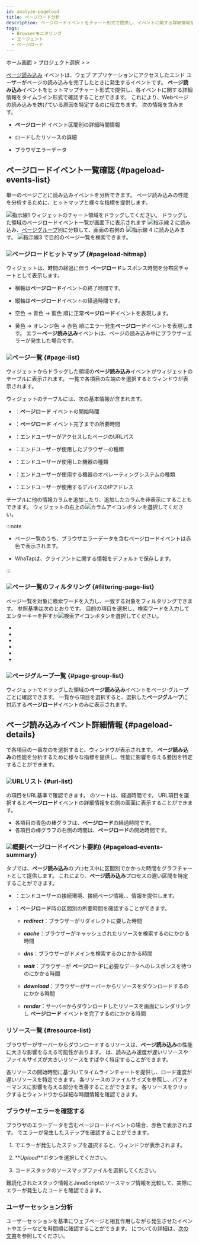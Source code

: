 ```yaml
---
id: analyze-pageload
title: ページロード分析
description: ページロードイベントをチャート形式で提供し、イベントに関する詳細情報を分析できます。
tags:
  - Browserモニタリング
  - エージェント
  - ページロード
---
```


ホーム画面 > プロジェクト選択 > <Cmdname sid="analysis" className="uitext" /> > <Cmdname sid="rumPageLoadHitmap" className="uitext" />

[ページ読み込み](before-starting#load-page) イベントは、ウェブ アプリケーションにアクセスしたエンド ユーザーがページの読み込みを完了したときに発生するイベントです。 <b>ページ読み込み</b>イベントをヒットマップチャート形式で提供し、各イベントに関する詳細情報をタイムライン形式で確認することができます。 これにより、Webページの読み込みを妨げている原因を特定するのに役立ちます。 次の情報を含みます。

- **ページロード** イベント区間別の詳細時間情報

- ロードしたリソースの詳細

- ブラウザエラーデータ

## ページロードイベント一覧確認 {#pageload-events-list}

単一のページごとに読み込みイベントを分析できます。 ページ読み込みの性能を分析するために、ヒットマップと様々な指標を提供します。

<ImgLang img='browser-analysis-pageload-hitmap.png' desc='ページ読み込みヒットマップ' />

![指示線1](/img/number-01.png) <Cmdname sid="rumPageLoadHitmap" className="uitext" />ウィジェットのチャート領域をドラッグしてください。 ドラッグした領域のページロードイベント一覧が画面下に表示されます ![指示線 2](/img/number-02.png) <Cmdname sid="page" className="uitext" /><Cmdname sid="list" className="uitext" />に読み込み、[ページグループ](before-starting#page-group)別に分類して、画面の右側の ![指示線 4](/img/number-04.png) <Cmdname sid="page_group" className="uitext" /><Cmdname sid="list" className="uitext" />に読み込みます。 ![指示線3](/img/number-03.png) <Cmdname sid="page_url" className="uitext" />で目的のページ一覧を検索できます。

### ![](/img/number-01.png)ページロードヒットマップ {#pageload-hitmap}

<Cmdname sid="rumPageLoadHitmap" className="uitext" /> ウィジェットは、時間の経過に伴う <b>ページロード</b>レスポンス時間を分布図チャートとして表示します。

- 横軸は<b>ページロード</b>イベントの終了時間です。

- 縦軸は<b>ページロード</b>イベントの経過時間です。

- <span class='lowfg'>空色</span> → <span class='normal'>青色</span> → <span class='highfg'>藍色</span> 順に正常<b>ページロード</b>イベントを表現します。

- <span class='logwr'>黄色</span> → <span class='slow'>オレンジ色</span> → <span class='vslow'>赤色</span> 順にエラー発生<b>ページロード</b>イベントを表現します。 エラー<b>ページ読み込み</b>イベントは、ページの読み込み中にブラウザーエラーが発生した場合です。

### ![](/img/number-02.png)ページ一覧 {#page-list}

<Cmdname sid="rumPageLoadHitmap" className="uitext" />ウィジェットからドラッグした領域の<b>ページ読み込み</b>イベントが<Cmdname sid="page" className="uitext" /><Cmdname sid="list" className="uitext" />ウィジェットのテーブルに表示されます。 一覧で各項目の左端の<LinkImage img="ico-detail-view.svg" className="ico" desc="詳細表示アイコン" />を選択すると<Cmdname sid="page_load" className="uitext" /><Cmdname sid="detail" className="uitext" />ウィンドウが表示されます。

<Cmdname sid="page" className="uitext" /><Cmdname sid="list" className="uitext" /> ウィジェットのテーブルには、次の基本情報が含まれます。

- <Cmdname sid="start_time" className="uitext" />：<b>ページロード</b> イベントの開始時間

- <Cmdname sid="elapsed" className="uitext" />：<b>ページロード</b> イベント完了までの所要時間

- <Cmdname sid="page_url" className="uitext" />：エンドユーザーがアクセスしたページのURLパス

- <Cmdname sid="browser" className="uitext" />：エンドユーザーが使用したブラウザーの種類

- <Cmdname sid="device" className="uitext" />：エンドユーザーが使用した機器の種類

- <Cmdname sid="os" className="uitext" />：エンドユーザーが使用する機器のオペレーティングシステムの種類

- <Cmdname sid="client_ip" className="uitext" />：エンドユーザーが使用するデバイスのIPアドレス

テーブルに他の情報カラムを追加したり、追加したカラムを非表示にすることもできます。 <Cmdname sid="page" className="uitext" /><Cmdname sid="list" className="uitext" />ウィジェットの右上の![カラムアイコン](/img/ico-column.svg)ボタンを選択してください。

:::note

- ページ一覧のうち、ブラウザエラーデータを含むページロードイベントは赤色で表示されます。

  <ImgLang img='browser-pageload-error-list.png' desc='ブラウザエラーデータ' />

- WhaTapは、クライアントに関する情報をデフォルトで保存します。

:::

### ![](/img/number-03.png)ページ一覧のフィルタリング {#filtering-page-list}

ページ一覧を対象に検索ワードを入力し、一致する対象をフィルタリングできます。 参照基準は次のとおりです。 目的の項目を選択し、検索ワードを入力してエンターキーを押すか![検索アイコン](/img/ico-search.svg)ボタンを選択してください。

- <Cmdname sid="page_url" className="uitext" />

- <Cmdname sid="browser" className="uitext" />

- <Cmdname sid="device" className="uitext" />

- <Cmdname sid="os" className="uitext" />

- <Cmdname sid="client_ip" className="uitext" />

- <Cmdname sid="user_id" className="uitext" />

### ![](/img/number-04.png)ページグループ一覧 {#page-group-list}

<ImgLang img='browser-analysis-pageload-hitmap-pagegroup.png' desc='ページグループ一覧' />

<Cmdname sid="rumPageLoadHitmap" className="uitext" />ウィジェットでドラッグした領域の<b>ページ読み込み</b>イベントを<Link to="before-starting#page-group">ページ·グループ</Link>ごとに確認できます。 一覧から項目を選択すると、選択した<b>ページグループ</b>に対応する<b>ページロード</b>イベントのみ<Cmdname sid="page" className="uitext" /><Cmdname sid="list" className="uitext" />に表示されます。

## ページ読み込みイベント詳細情報 {#pageload-details}

<Cmdname sid="page" className="uitext" /><Cmdname sid="list" className="uitext" />で各項目の一番左の<LinkImage img="ico-detail-view.svg" className="ico" desc="詳細を見るアイコン" />を選択すると、<Cmdname sid="page_load" className="uitext" /><Cmdname sid="detail" className="uitext" />ウィンドウが表示されます。 <b>ページ読み込み</b>の性能を分析するために様々な指標を提供し、性能に影響を与える要因を特定することができます。

<ImgLang img='rum-pageload-event-02.png' desc='ページロード詳細' />

### ![](/img/number-01.png)URLリスト {#url-list}

<Cmdname sid="page" className="uitext" /><Cmdname sid="list" className="uitext" />の項目をURL基準で確認できます。 <Cmdname sid="url_list" className="uitext" />のソートは、経過時間です。 URL項目を選択すると<b>ページロード</b>イベントの詳細情報を<LinkImage img="number-02.png" className="ico" desc="指示線 2" />右側の画面に表示することができます。

- 各項目の青色の棒グラフは、<b>ページロード</b>の経過時間です。
- 各項目の棒グラフの右側の時間は、<b>ページロード</b>の開始時間です。

### ![](/img/number-02.png)概要(ページロードイベント要約) {#pageload-events-summary}

<Cmdname sid="summary" className="uitext" />タブでは、<b>ページ読み込み</b>のプロセス中に区間別でかかった時間をグラフチャートとして提供します。 これにより、<b>ページ読み込み</b>プロセスの遅い区間を特定することができます。

- <Cmdname sid="page" className="uitext" /><Cmdname sid="info" className="uitext" />：エンドユーザーの接続環境、接続ページ情報、<Cmdname sid="user_id" className="uitext" />、<Cmdname sid="session_id" className="uitext" />情報を提供します。

- <Cmdname sid="page_load_timing" className="uitext" /><Cmdname sid="info" className="uitext" />：<b>ページロード</b>時の区間別の所要時間を確認することができます。

  - **_redirect_**：ブラウザーがリダイレクトに要した時間

  - **_cache_**：ブラウザーがキャッシュされたリソースを検索するのにかかる時間

  - **_dns_**：ブラウザーがドメインを検索するのにかかる時間

  - **_wait_**：ブラウザーが <b>ページロード</b>に必要なデータへのレスポンスを待つのにかかる時間

  - **_download_**：ブラウザーがサーバーからリソースをダウンロードするのにかかる時間

  - **_render_**：サーバーからダウンロードしたリソースを画面にレンダリングし <b>ページロード</b> イベントを完了するのにかかる時間

### リソース一覧 {#resource-list}

ブラウザーがサーバーからダウンロードするリソースは、<b>ページ読み込み</b>の性能に大きな影響を与える可能性があります。 <Cmdname sid="resource" className="uitext" /><Cmdname sid="list" className="uitext" />は、読み込み速度が遅いリソースやファイルサイズが大きいリソースをすばやく特定することができます。

<ImgLang img='rum-pageload-event-03.png' desc='リソース一覧' />

各リソースの開始時間に基づいてタイムラインチャートを提供し、ロード速度が遅いリソースを特定できます。 各リソースのファイルサイズを参照し、パフォーマンスに影響を与える部分を改善することができます。 各リソースをクリックすると<Cmdname sid="resource" className="uitext" /><Cmdname sid="detail" className="uitext" />ウィンドウから詳細な時間情報を確認できます。

<ImgLang img='rum-pageload-event-04.png' desc='リソース詳細' />

### ブラウザーエラーを確認する

ブラウザのエラーデータを含むページロードイベントの場合、赤色で表示されます。 <Cmdname sid="resource" className="uitext" /><Cmdname sid="list" className="uitext" />でエラーが発生したステップを確認することができます。

<ImgLang img='browser-pageload-details-resource-error.png' desc='リソースリスト-エラーデータ' />

1. <Cmdname sid="resource" className="uitext" /><Cmdname sid="list" className="uitext" />でエラーが発生したステップを選択すると、<Cmdname sid="exception_stack" className="uitext" />ウィンドウが表示されます。

   <ImgLang img='browser-pageload-details-resource-error-stack.png' desc='エラースタック' />

2. **_Upload_**ボタンを選択してください。

3. コードスタックのソースマップファイルを選択してください。

難読化されたスタック情報とJavaScriptのソースマップ情報を比較して、実際にエラーが発生したコードを確認できます。

### ユーザーセッション分析

<ImgLang img='browser-pageload-details-user-session.png' desc='ユーザーセッション分析' />

ユーザーセッションを基準にウェブページと相互作用しながら発生させたイベントやエラーなどを時間順に確認することができます。 <Cmdname sid="TTL07736" className="uitext" />についての詳細は、[次の文書](user-session-log-search#analysisusersession)を参照してください。
